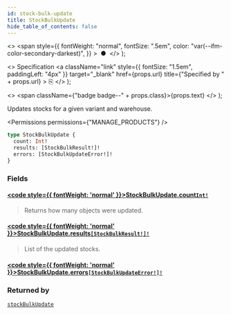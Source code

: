 ```yaml
---
id: stock-bulk-update
title: StockBulkUpdate
hide_table_of_contents: false
---
```


  <>
    <span
      style={{
        fontWeight: "normal",
        fontSize: ".5em",
        color: "var(--ifm-color-secondary-darkest)",
      }}
    >
      &nbsp;●&nbsp;
    </span>
  </>
);

  <>
    Specification
    <a
      className="link"
      style={{ fontSize: "1.5em", paddingLeft: "4px" }}
      target="\_blank"
      href={props.url}
      title={"Specified by " + props.url}
    >
      ⎘
    </a>
  </>
);

  <>
    <span className={"badge badge--" + props.class}>{props.text}</span>
  </>
);

Updates stocks for a given variant and warehouse.

<Badge text="Added in Saleor 3.13" class="secondary margin-bottom--sm" />

<FeaturePreview />

<Permissions permissions={"MANAGE_PRODUCTS"} />

```graphql
type StockBulkUpdate {
  count: Int!
  results: [StockBulkResult!]!
  errors: [StockBulkUpdateError!]!
}
```

### Fields

#### [<code style={{ fontWeight: 'normal' }}>StockBulkUpdate.<b>count</b></code>](#)<Bullet />[`Int!`](../../../api-reference/miscellaneous/scalars/int) <Badge class="secondary" text="non-null"/> <Badge class="secondary" text="scalar"/> <Badge class="secondary" text="miscellaneous"/>

> Returns how many objects were updated.

#### [<code style={{ fontWeight: 'normal' }}>StockBulkUpdate.<b>results</b></code>](#)<Bullet />[`[StockBulkResult!]!`](../../../api-reference/products/objects/stock-bulk-result) <Badge class="secondary" text="non-null"/> <Badge class="secondary" text="object"/> <Badge class="secondary" text="products"/>

> List of the updated stocks.

#### [<code style={{ fontWeight: 'normal' }}>StockBulkUpdate.<b>errors</b></code>](#)<Bullet />[`[StockBulkUpdateError!]!`](../../../api-reference/products/objects/stock-bulk-update-error) <Badge class="secondary" text="non-null"/> <Badge class="secondary" text="object"/> <Badge class="secondary" text="products"/>

>

### Returned by

[`stockBulkUpdate`](../../../api-reference/products/mutations/stock-bulk-update) <Badge class="secondary" text="mutation"/>


